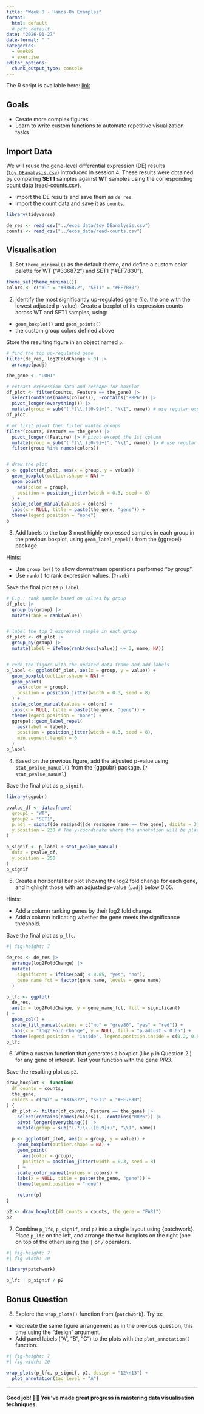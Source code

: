 ```yaml
---
title: "Week 8 - Hands-On Examples"
format: 
  html: default
  # pdf: default
date: "2026-01-27"
date-format: " "
categories: 
  - week08
  - exercise
editor_options: 
  chunk_output_type: console
---
```


The R script is available here:
[link](https://raw.githubusercontent.com/InforBio/ioc-r-2026/refs/heads/main/ioc_r/week08/r_w08_exos.R)

## Goals

- Create more complex figures
- Learn to write custom functions to automate repetitive visualization tasks


## Import Data

We will reuse the gene-level differential expression (DE) results
([`toy_DEanalysis.csv`](https://raw.githubusercontent.com/InforBio/ioc-r-2026/refs/heads/main/ioc_r/exos_data/toy_DEanalysis.csv)) introduced in session 4.
These results were obtained by comparing **SET1** samples against **WT** samples using the corresponding count data
([read-counts.csv](https://raw.githubusercontent.com/InforBio/ioc-r-2026/refs/heads/main/ioc_r/exos_data/read-counts.csv)).

- Import the DE results and save them as `de_res`.
- Import the count data and save it as `counts`.

```r
library(tidyverse)

de_res <- read_csv("../exos_data/toy_DEanalysis.csv")
counts <- read_csv("../exos_data/read-counts.csv")
```


## Visualisation

1. Set `theme_minimal()` as the default theme,
and define a custom color palette for WT ("#336872") and SET1 ("#EF7B30").

```r
theme_set(theme_minimal())
colors <- c("WT" = "#336872", "SET1" = "#EF7B30")
```

2. Identify the most significantly up-regulated gene (*i.e.* the one with the lowest adjusted p-value).
Create a boxplot of its expression counts across WT and SET1 samples, using:

- `geom_boxplot()` and `geom_points()` 
- the custom group colors defined above

Store the resulting figure in an object named `p`.

```r
# find the top up-regulated gene
filter(de_res, log2FoldChange > 0) |>
  arrange(padj)

the_gene <- "LOH1"

# extract expression data and reshape for boxplot
df_plot <- filter(counts, Feature == the_gene) |>
  select(contains(names(colors)), -contains("RRP6")) |>
  pivot_longer(everything()) |>
  mutate(group = sub("(.*)\\.([0-9]+)", "\\1", name)) # use regular expression, ?sub
df_plot

# or first pivot then filter wanted groups
filter(counts, Feature == the_gene) |>
  pivot_longer(!Feature) |> # pivot except the 1st column
  mutate(group = sub("(.*)\\.([0-9]+)", "\\1", name)) |> # use regular expression
  filter(group %in% names(colors))


# draw the plot
p <- ggplot(df_plot, aes(x = group, y = value)) +
  geom_boxplot(outlier.shape = NA) +
  geom_point(
    aes(color = group),
    position = position_jitter(width = 0.3, seed = 8)
  ) +
  scale_color_manual(values = colors) +
  labs(x = NULL, title = paste(the_gene, "gene")) +
  theme(legend.position = "none")
p
```

3. Add labels to the top 3 most highly expressed samples in each group in the previous boxplot,
using `geom_label_repel()` from the {ggrepel} package. 

Hints:

- Use `group_by()` to allow downstream operations performed "by group".
- Use `rank()` to rank expression values. (`?rank`)

Save the final plot as `p_label`.

```r
# E.g.: rank sample based on values by group
df_plot |>
  group_by(group) |>
  mutate(rank = rank(value))


# label the top 3 expressed sample in each group
df_plot <- df_plot |>
  group_by(group) |>
  mutate(label = ifelse(rank(desc(value)) <= 3, name, NA))


# redo the figure with the updated data frame and add labels
p_label <- ggplot(df_plot, aes(x = group, y = value)) +
  geom_boxplot(outlier.shape = NA) +
  geom_point(
    aes(color = group),
    position = position_jitter(width = 0.3, seed = 8)
  ) +
  scale_color_manual(values = colors) +
  labs(x = NULL, title = paste(the_gene, "gene")) +
  theme(legend.position = "none") +
  ggrepel::geom_label_repel(
    aes(label = label),
    position = position_jitter(width = 0.3, seed = 8),
    min.segment.length = 0
  )
p_label
```


4. Based on the previous figure, add the adjusted p-value using `stat_pvalue_manual()`
from the {ggpubr} package. (`?stat_pvalue_manual`)

Save the final plot as `p_signif`.

```r
library(ggpubr)

pvalue_df <- data.frame(
  group1 = "WT",
  group2 = "SET1",
  p.adj = signif(de_res$padj[de_res$gene_name == the_gene], digits = 3), # The p-value you want to display
  y.position = 230 # The y-coordinate where the annotation will be placed
)

p_signif <- p_label + stat_pvalue_manual(
  data = pvalue_df,
  y.position = 250
)
p_signif

```


5. Create a horizontal bar plot showing the log2 fold change for each gene,
and highlight those with an adjusted p-value (`padj`) below 0.05.

Hints: 

- Add a column ranking genes by their log2 fold change.
- Add a column indicating whether the gene meets the significance threshold.

Save the final plot as `p_lfc`.

```r
#| fig-height: 7

de_res <- de_res |>
  arrange(log2FoldChange) |>
  mutate(
    significant = ifelse(padj < 0.05, "yes", "no"),
    gene_name_fct = factor(gene_name, levels = gene_name)
  )

p_lfc <- ggplot(
  de_res,
  aes(x = log2FoldChange, y = gene_name_fct, fill = significant)
) +
  geom_col() +
  scale_fill_manual(values = c("no" = "grey80", "yes" = "red")) +
  labs(x = "log2 Fold Change", y = NULL, fill = "p.adjust < 0.05") +
  theme(legend.position = "inside", legend.position.inside = c(0.2, 0.9))
p_lfc
```

6. Write a custom function that generates a boxplot (like `p` in Question 2 ) for any gene of interest.
Test your function with the gene *PIR3*.

Save the resulting plot as `p2`.

```r
draw_boxplot <- function(
  df_counts = counts,
  the_gene,
  colors = c("WT" = "#336872", "SET1" = "#EF7B30")
) {
  df_plot <- filter(df_counts, Feature == the_gene) |>
    select(contains(names(colors)), -contains("RRP6")) |>
    pivot_longer(everything()) |>
    mutate(group = sub("(.*)\\.([0-9]+)", "\\1", name))

  p <- ggplot(df_plot, aes(x = group, y = value)) +
    geom_boxplot(outlier.shape = NA) +
    geom_point(
      aes(color = group),
      position = position_jitter(width = 0.3, seed = 8)
    ) +
    scale_color_manual(values = colors) +
    labs(x = NULL, title = paste(the_gene, "gene")) +
    theme(legend.position = "none")

    return(p)
}

p2 <- draw_boxplot(df_counts = counts, the_gene = "FAR1")
p2
```

7. Combine `p_lfc`, `p_signif`, and `p2` into a single layout using {patchwork}. 
Place `p_lfc` on the left, and arrange the two boxplots on the right (one on top of the other)
using the `|` or `/` operators.

```r
#| fig-height: 7
#| fig-width: 10

library(patchwork)

p_lfc | p_signif / p2 

```

## Bonus Question

8. Explore the `wrap_plots()` function from {`patchwork`}. Try to:

- Recreate the same figure arrangement as in the previous question, this time using the "design" argument.
- Add panel labels ("A", "B", "C") to the plots with the `plot_annotation()` function.

```r
#| fig-height: 7
#| fig-width: 10

wrap_plots(p_lfc, p_signif, p2, design = "12\n13") +
  plot_annotation(tag_level = "A")
```

---

#### Good job! 👏👏 You've made great progress in mastering data visualisation techniques.


